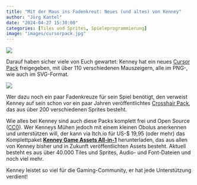 ```yaml
---
title: "Mit der Maus ins Fadenkreut: Neues (und altes) von Kenney"
author: "Jörg Kantel"
date: "2024-04-27 15:30:00"
categories: [Tiles und Sprites, Spieleprogrammierung]
image: "images/cursorpack.jpg"
---
```


[![](images/cursorpack-b.jpg)](https://kenney.nl/media/pages/assets/cursor-pack/2ecc16e7d2-1713916592/preview.png)

Darauf haben sicher viele von Euch gewartet: Kenney hat ein neues [Cursor Pack](https://kenney.nl/assets/cursor-pack) freigegeben, mit über 110 verschiedenen Mauszeigern, alle im PNG-, wie auch im SVG-Format.

[![](images/crosshairpack.jpg)](https://kenney.nl/media/pages/assets/crosshair-pack/d8d8288a5e-1677697135/preview.png)

Wer dazu noch ein paar Fadenkreuze für sein Spiel benötigt, den verweist Kenney auf sein schon vor ein paar Jahren veröffentlichtes [Crosshair Pack](https://kenney.nl/assets/crosshair-pack), das aus über 200 verschiedenen Sprites besteht. 

Wie alles bei Kenney sind auch diese Packs komplett frei und Open Source ([CC0](https://creativecommons.org/publicdomain/zero/1.0/)). Wer Kenneys Mühen jedoch mit einem kleinen Obolus anerkennen und unterstützen will, der kann via Itch.io für US-$ 19,95 (oder mehr) das Komplettpaket **[Kenney Game Assets All-in-1](https://kenney.itch.io/kenney-game-assets)** herunterladen, das aus allen von Kenney bisher und in Zukunft veröffentlichten Assets besteht. Aktuell besteht es aus über 40.000 Tiles und Sprites, Audio- und Font-Dateien und noch viel mehr.

Kenney leistet so viel für die Gaming-Community, er hat jede Unterstützung verdient!